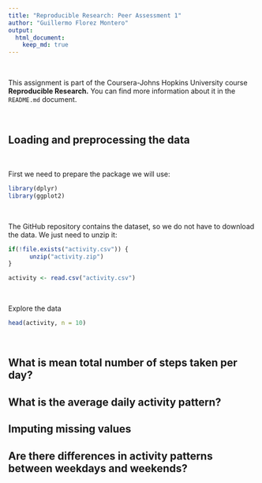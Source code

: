 ```yaml
---
title: "Reproducible Research: Peer Assessment 1"
author: "Guillermo Florez Montero"
output: 
  html_document:
    keep_md: true
---
```


<p>&nbsp;</p> 

This assignment is part of the Coursera-Johns Hopkins University course **Reproducible Research.** You can find more information about it in the `README.md` document.

<p>&nbsp;</p>

## Loading and preprocessing the data

<p>&nbsp;</p>

First we need to prepare the package we will use:
```r

library(dplyr)
library(ggplot2)

```

<p>&nbsp;</p>

The GitHub repository contains the dataset, so we do not have to download the data.
We just need to unzip it:

```r
if(!file.exists("activity.csv")) {
      unzip("activity.zip")
}

activity <- read.csv("activity.csv")

```

<p>&nbsp;</p>

Explore the data

```r

head(activity, n = 10)
```

<p>&nbsp;</p>

## What is mean total number of steps taken per day?



## What is the average daily activity pattern?



## Imputing missing values



## Are there differences in activity patterns between weekdays and weekends?
